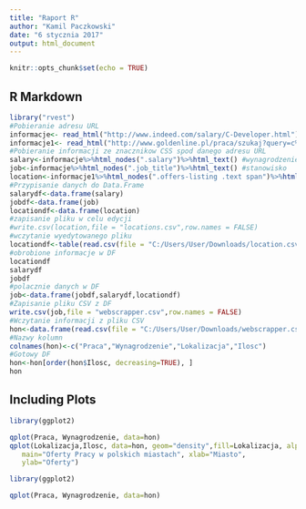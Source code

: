---
title: "Raport R"
author: "Kamil Paczkowski"
date: "6 stycznia 2017"
output: html_document
---
```{r setup, include=FALSE}
knitr::opts_chunk$set(echo = TRUE)
```

## R Markdown
```{r}
library("rvest")
#Pobieranie adresu URL
informacje<- read_html("http://www.indeed.com/salary/C-Developer.html")
informacje1<- read_html("http://www.goldenline.pl/praca/szukaj?query=c%2B%2B")
#Pobieranie informacji ze znacznikow CSS spod danego adresu URL
salary<-informacje%>%html_nodes(".salary")%>%html_text() #wynagrodzenie
job<-informacje%>%html_nodes(".job_title")%>%html_text() #stanowisko
location<-informacje1%>%html_nodes(".offers-listing .text span")%>%html_text() #lokalizacja
#Przypisanie danych do Data.Frame
salarydf<-data.frame(salary)
jobdf<-data.frame(job)
locationdf<-data.frame(location)
#zapisanie pliku w celu edycji
#write.csv(location,file = "locations.csv",row.names = FALSE)
#wczytanie wyedytowanego pliku
locationdf<-table(read.csv(file = "C:/Users/User/Downloads/location.csv"))
#obrobione informacje w DF
locationdf
salarydf
jobdf
#polacznie danych w DF
job<-data.frame(jobdf,salarydf,locationdf)
#Zapisanie pliku CSV z DF
write.csv(job,file = "webscrapper.csv",row.names = FALSE)
#Wczytanie informacji z pliku CSV
hon<-data.frame(read.csv(file = "C:/Users/User/Downloads/webscrapper.csv"))
#Nazwy kolumn
colnames(hon)<-c("Praca","Wynagrodzenie","Lokalizacja","Ilosc")
#Gotowy DF 
hon<-hon[order(hon$Ilosc, decreasing=TRUE), ]
hon
```


## Including Plots

```{r fig.width=15, fig.height=4, echo=TRUE}
library(ggplot2)

qplot(Praca, Wynagrodzenie, data=hon)
qplot(Lokalizacja,Ilosc, data=hon, geom="density",fill=Lokalizacja, alpha=I(.4),
   main="Oferty Pracy w polskich miastach", xlab="Miasto", 
   ylab="Oferty")
```
```{r fig.width=32, fig.height=5, echo=TRUE}
library(ggplot2)

qplot(Praca, Wynagrodzenie, data=hon)

```
